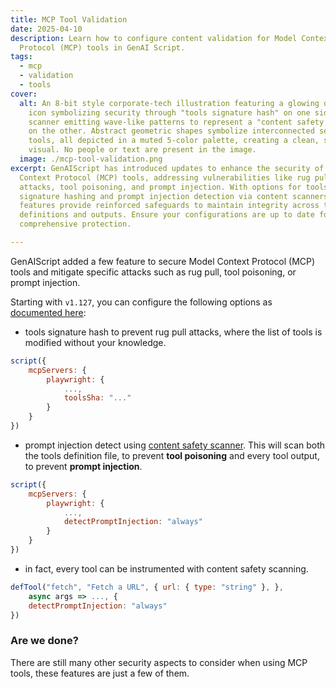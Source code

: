 ```yaml
---
title: MCP Tool Validation
date: 2025-04-10
description: Learn how to configure content validation for Model Context
  Protocol (MCP) tools in GenAI Script.
tags:
  - mcp
  - validation
  - tools
cover:
  alt: An 8-bit style corporate-tech illustration featuring a glowing digital lock
    icon symbolizing security through "tools signature hash" on one side, and a
    scanner emitting wave-like patterns to represent a "content safety scanner"
    on the other. Abstract geometric shapes symbolize interconnected servers and
    tools, all depicted in a muted 5-color palette, creating a clean, structured
    visual. No people or text are present in the image.
  image: ./mcp-tool-validation.png
excerpt: GenAIScript has introduced updates to enhance the security of Model
  Context Protocol (MCP) tools, addressing vulnerabilities like rug pull
  attacks, tool poisoning, and prompt injection. With options for tools
  signature hashing and prompt injection detection via content scanners, these
  features provide reinforced safeguards to maintain integrity across tool
  definitions and outputs. Ensure your configurations are up to date for
  comprehensive protection.

---
```



<BlogNarration />

GenAIScript added a few feature to secure Model Context Protocol (MCP) tools and mitigate specific attacks such as rug pull, tool poisoning, or prompt injection.

Starting with `v1.127`, you can configure the following options as [documented here](/genaiscript/reference/scripts/mcp-tools#security):

- tools signature hash to prevent rug pull attacks, where the list of tools is modified without your knowledge.

```js 'toolsSha: "..."'
script({
    mcpServers: {
        playwright: {
            ...,
            toolsSha: "..."
        }
    }
})
```

- prompt injection detect using [content safety scanner](/genaiscript/reference/scripts/content-safety). This will scan both the tools definition file, to prevent **tool poisoning** and every tool output,
  to prevent **prompt injection**.

```js 'detectPromptInjection: "always"'
script({
    mcpServers: {
        playwright: {
            ...,
            detectPromptInjection: "always"
        }
    }
})
```

- in fact, every tool can be instrumented with content safety scanning.

```js 'detectPromptInjection: "always"'
defTool("fetch", "Fetch a URL", { url: { type: "string" }, },
    async args => ..., {
    detectPromptInjection: "always"
})
```

### Are we done?

There are still many other security aspects to consider when using MCP tools, these features are just a few of them.

